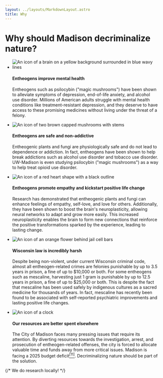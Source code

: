```yaml
---
layout: ../layouts/MarkdownLayout.astro
title: Why
---
```



<h1 style="color: var(--action-color);">Why should Madison decriminalize nature?</h1>

<ul id="benefits" class="flex-col justify-between">
    <li id="mental-health-benefits">
        <Image class="icon" loading="eager" src={brainIcon} alt="An icon of a brain on a yellow background surrounded in blue wavy lines"/>
        <div>
            <h4>Entheogens improve mental health</h4>
            <p>
                Entheogens such as psilocybin ("magic mushrooms") have been shown to alleviate symptoms of depression<FootnoteReference index={1} />,
                end-of-life anxiety<FootnoteReference index={2} />, and alcohol use disorder<FootnoteReference index={3} />.
                Millions of American adults struggle with mental health conditions like treatment-resistant depression<FootnoteReference index={17} />,
                and they deserve to have access to these promising medicines without living under the threat of a felony.
            </p>
        </div>
    </li>
    <li id="safe-and-non-addictive">
        <Image class="icon" src={mushroomIcon} alt="An icon of two brown capped mushrooms with stems" loading="eager" />
        <div>
            <h4>Entheogens are safe and non-addictive</h4>
            <p>
                Entheogenic plants and fungi are physiologically safe and do not lead to dependence or addiction<FootnoteReference index={7} /><FootnoteReference index={8} />.
                In fact, entheogens have been shown to help break addictions such as alcohol use disorder<FootnoteReference index={3} /> and tobacco use disorder<FootnoteReference index={9} />.
                UW-Madison is even studying psilocybin ("magic mushrooms") as a way to help treat opioid use disorder<FootnoteReference index={10} />.
            </p>
        </div>
    </li>
    <li id="sense-of-community">
        <Image class="icon" loading="eager" src={heartIcon} alt="An icon of a red heart shape with a black outline"/>
        <div>
            <h4>Entheogens promote empathy and kickstart positive life change</h4>
            <p>
                Research has demonstrated that entheogenic plants and fungi can enhance feelings of empathy, self-love,
                and love for others<FootnoteReference index={12} /><FootnoteReference index={13} />. Additionally, they have
                been shown to boost the brain's neuroplasticity, allowing neural networks to adapt and grow more easily<FootnoteReference index={14} /><FootnoteReference index={15} />.
                This increased neuroplasticity enables the brain to form new connections that reinforce the positive transformations
                sparked by the experience, leading to lasting
                change<FootnoteReference index={16} />.
            </p>
        </div>
    </li>
    <li id="current-penalties">
        <Image class="icon" loading="eager" src={flowerBehindBarsIcon} alt="An icon of an orange flower behind jail cell bars"/>
        <div>
            <h4>Wisconsin law is incredibly harsh</h4>
            <p>
                Despite being non-violent, under current Wisconsin criminal code, almost all entheogen-related crimes are felonies
                punishable by up to 3.5 years in prison, a fine of up to $10,000 or both<FootnoteReference index={4} />.
                For some entheogens such as mescaline, harvesting just 1 gram is punishable by up to 12.5 years in prison,
                a fine of up to $25,000 or both<FootnoteReference index={4} />. This is despite the fact that mescaline has been used
                safely by indigenous cultures as a sacred medicine for thousands of years<FootnoteReference index={5} />.
                In fact, mescaline has recently been found to be associated with self-reported psychiatric improvements
                and lasting positive life changes<FootnoteReference index={6} />.
            </p>
        </div>
    </li>
    <li id="city-resources">
        <Image class="icon" loading="eager" src={clockIcon} alt="An icon of a clock"/>
        <div>
            <h4>Our resources are better spent elsewhere</h4>
            <p>
                The City of Madison faces many pressing issues that require its attention. By diverting resources towards
                the investigation, arrest, and prosecution of entheogen-related offenses, the city is forced to allocate
                valuable time and funds away from more critical issues. Madison is facing a 2025 budget deficit<a href="#footnote-11"><sup>[11]</sup></a>.
                Decriminalizing nature should be part of the solution.
            </p>
        </div>
    </li>
</ul>



{/*
    We do research locally!
*/}

<ol id="footnotes" class="text-xs">
    <Footnote
        index={1}
        href="https://jamanetwork.com/journals/jama/fullarticle/2808950"
        citation="Raison CL, Sanacora G, Woolley J, et al. Single-Dose Psilocybin Treatment for Major Depressive Disorder: A Randomized Clinical Trial. JAMA. 2023;330(9):843–853. doi:10.1001/jama.2023.14530"
    />
    <Footnote
        index={2}
        href="https://pubmed.ncbi.nlm.nih.gov/34619818/"
        citation="Griffiths, Roland R et al. “Psilocybin produces substantial and sustained decreases in depression and anxiety in patients with life-threatening cancer: A randomized double-blind trial.” Journal of psychopharmacology (Oxford, England) vol. 30,12 (2016): 1181-1197. doi:10.1177/0269881116675513"
    />
    <Footnote
        index={3}
        href="https://pubmed.ncbi.nlm.nih.gov/36001306/"
        citation="Bogenschutz, Michael P et al. “Percentage of Heavy Drinking Days Following Psilocybin-Assisted Psychotherapy vs Placebo in the Treatment of Adult Patients With Alcohol Use Disorder: A Randomized Clinical Trial.” JAMA psychiatry vol. 79,10 (2022): 953-962. doi:10.1001/jamapsychiatry.2022.2096"
    />
    <Footnote
        index={4}
        href="https://docs.google.com/spreadsheets/d/1yqqTTEAO4hdnxKM-GBU6Djz3KkvFSwGIZDgs3fNW7wk/edit?gid=0#gid=0"
        citation="“What Are the Current Criminal Penalties for Psychedelics?” Decriminalize Nature Madison."
    />
    <Footnote
        index={5}
        href="https://www.thelancet.com/journals/lancet/article/PIIS0140-6736(02)08701-9/fulltext"
        citation="Bruhn JG, De Smet PA, El-Seedi HR, Beck O.. “Mescaline use for 5700 years”. Lancet. 2002;359(9320):1866."
    />
    <Footnote
        index={6}
        href="https://www.ncbi.nlm.nih.gov/pmc/articles/PMC8033766/"
        citation="Agin-Liebes, Gabrielle et al. “Naturalistic Use of Mescaline Is Associated with Self-Reported Psychiatric Improvements and Enduring Positive Life Changes.” ACS pharmacology & translational science vol. 4,2 543-552. 23 Mar. 2021, doi:10.1021/acsptsci.1c00018"
    />
    <Footnote
        index={7}
        href="https://pubmed.ncbi.nlm.nih.gov/33989464/"
        citation="Zhdanava, Maryia et al. “The Prevalence and National Burden of Treatment-Resistant Depression and Major Depressive Disorder in the United States.” The Journal of clinical psychiatry vol. 82,2 20m13699. 16 Mar. 2021, doi:10.4088/JCP.20m13699"
    />
    <Footnote
        index={8}
        href="https://www.ncbi.nlm.nih.gov/pmc/articles/PMC8905125/"
        citation="Schlag, Anne K et al. “Adverse effects of psychedelics: From anecdotes and misinformation to systematic science.” Journal of psychopharmacology (Oxford, England) vol. 36,3 (2022): 258-272. doi:10.1177/02698811211069100"
    />
    <Footnote
        index={9}
        href="https://www.ncbi.nlm.nih.gov/pmc/articles/PMC4286320/"
        citation="Johnson, Matthew W et al. “Pilot study of the 5-HT2AR agonist psilocybin in the treatment of tobacco addiction.” Journal of psychopharmacology (Oxford, England) vol. 28,11 (2014): 983-92. doi:10.1177/0269881114548296"
    />
    <Footnote
        index={10}
        href="https://news.wisc.edu/two-first-in-kind-clinical-trials-explore-psilocybin-for-substance-misuse/"
        citation="Gerhards, Katie. First-In-Kind Psychedelic Trials Treat Opioid and Methamphetamine Use Disorders. UW-Madison, 6 Jan. 2023."
    />
    <Footnote
        index={11}
        href="https://www.cityofmadison.com/finance/documents/budget/2025/CommunityBudgetConversations.pdf"
        citation="2025 Budget Outlook Common Council Community Budget Conversations. City of Madison, 2024."
    />
    <Footnote
        index={12}
        href="https://akjournals.com/view/journals/2054/4/3/article-p163.xml"
        citation="Blatchforde, E., Bright, S., and Engel, L. (2021). Tripping over the other: could psychedelics increase empathy? J. Psychedelic Stud. 4, 163–170. doi: 10.1556/2054.2020.00136"
    />
    <Footnote
        index={13}
        href="https://promega.widencollective.com/portals/p7bigueo/ConsciousnessForum/playlist/e0ba027c-120f-438f-915c-6b55e702c65a/yeq3czdkhp/2024-Consciousness-Forum_Day-2_Adele-Lafrance.mp4"
        citation="Lafrance, Adele. The Love Project: Preliminary Outcomes of a Survey Study among Psychedelic Users. 17 May 2024."
    />
    <Footnote
        index={14}
        href="https://www.science.org/doi/10.1126/science.adf0435"
        citation="Maxemiliano V. Vargas et al. ,Psychedelics promote neuroplasticity through the activation of intracellular 5-HT2A receptors.Science379,700-706(2023).DOI:10.1126/science.adf0435"
    />
    <Footnote
        index={15}
        href="https://www.ncbi.nlm.nih.gov/pmc/articles/PMC8351556/"
        citation="Banks, Matthew I et al. “Catalysts for change: the cellular neurobiology of psychedelics.” Molecular biology of the cell vol. 32,12 (2021): 1135-1144. doi:10.1091/mbc.E20-05-0340"
    />
    <Footnote
        index={16}
        href="https://www.nature.com/articles/s41386-022-01361-x"
        citation="Knudsen, Gitte M. ‘Sustained Effects of Single Doses of Classical Psychedelics in Humans’. Neuropsychopharmacology, vol. 48, no. 1, Jan. 2023, pp. 145–150, https://doi.org10.1038/s41386-022-01361-x."
    />
    <Footnote
        index={17}
        href="https://mhanational.org/mentalhealthfacts"
        citation="Mental Health America. “Quick Facts and Statistics about Mental Health.” Mental Health America, 2022."
    />
</ol>

<style>
    {`
        .icon {
           max-width: 5em;
           padding-right: 1%;
           object-fit: contain;
        }

        .active-footnote {
            background-color: #ffff0059;
        }

        #benefits li {
            display: flex;
            padding-top: 0.1rem;
            flex-direction: row;
        }
    `}
</style>

<script>
    {`
        const footnoteLinkElements = Array.from(document.querySelectorAll('a[href^="#footnote"]'));
        footnoteLinkElements.forEach(linkElement => {
            const matchingFootnote = document.getElementById(linkElement.getAttribute("href").substring(1));
            linkElement.addEventListener("click", event => {
                const currentlyActiveFootnote = document.querySelector(".active-footnote");
                if (currentlyActiveFootnote != null) {
                    currentlyActiveFootnote.classList.remove("active-footnote");
                }
                matchingFootnote.classList.add("active-footnote");
            });
        });
    `}
</script>
